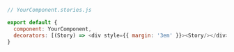 ```js
// YourComponent.stories.js

export default {
  component: YourComponent,
  decorators: [(Story) => <div style={{ margin: '3em' }}><Story/></div>]
}
```